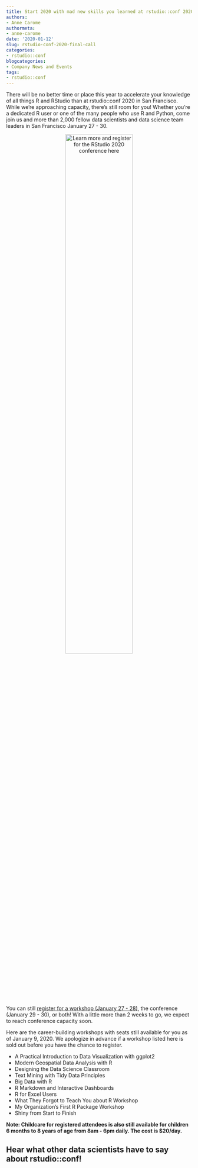 ```yaml
---
title: Start 2020 with mad new skills you learned at rstudio::conf 2020. Final Call
authors: 
- Anne Carome
authormeta:
- anne-carome
date: '2020-01-12'
slug: rstudio-conf-2020-final-call
categories:
- rstudio::conf
blogcategories:
- Company News and Events
tags:
- rstudio::conf
---
```



There will be no better time or place this year to accelerate your knowledge of all things R and RStudio than at rstudio::conf 2020 in San Francisco. While we’re approaching capacity, there’s still room for you! Whether you’re a dedicated R user or one of the many people who use R and Python, come join us and more than 2,000 fellow data scientists and data science team leaders in San Francisco January 27 - 30.

<p align="center">
<a href="https://web.cvent.com/event/36ebe042-0113-44f1-8e36-b9bc5d0733bf/websitePage:34f3c2eb-9def-44a7-b324-f2d226e25011?RefId=conference&utm_campaign=Site%20Promo&utm_medium=Ste&utm_source=ConfPage">
![Learn more and register for the RStudio 2020 conference here](learn-more-and-reg.png){width=60%}
</a></p>

You can still [register for a workshop (January 27 - 28)](https://web.cvent.com/event/36ebe042-0113-44f1-8e36-b9bc5d0733bf/websitePage:34f3c2eb-9def-44a7-b324-f2d226e25011), the conference (January 29 - 30), or both! 
With a little more than 2 weeks to go, we expect to reach conference capacity soon. 

Here are the career-building workshops with seats still available for you as of January 9, 2020. We apologize in advance if a workshop listed here is sold out before you have the chance to register.


- A Practical Introduction to Data Visualization with ggplot2
- Modern Geospatial Data Analysis with R
- Designing the Data Science Classroom
- Text Mining with Tidy Data Principles
- Big Data with R
- R Markdown and Interactive Dashboards
- R for Excel Users
- What They Forgot to Teach You about R Workshop
- My Organization's First R Package Workshop
- Shiny from Start to Finish

**Note: Childcare for registered attendees is also still available for children 6 months to 8 years of age from 8am - 6pm daily. The cost is $20/day.**

## Hear what other data scientists have to say about rstudio::conf!


<p align="center">
<script src="https://fast.wistia.com/embed/medias/vjc5ow55nv.jsonp" async></script><script src="https://fast.wistia.com/assets/external/E-v1.js" async></script><div class="wistia_responsive_padding" style="display:block;margin-left:auto;margin-right:auto;width:70%;padding:56.25% 0 0 0;position:relative;"><div class="wistia_responsive_wrapper" style="width:100%;height:100%;left:0;position:absolute;top:0;"><div class="wistia_embed wistia_async_vjc5ow55nv videoFoam=true" style="height:100%;position:relative;width:100%"><div class="wistia_swatch" style="height:100%;left:0;opacity:0;overflow:hidden;position:absolute;top:0;transition:opacity 200ms;width:100%;"><img src="https://fast.wistia.com/embed/medias/vjc5ow55nv/swatch" style="filter:blur(5px);height:100%;object-fit:contain;width:80%;" alt="" aria-hidden="true" onload="this.parentNode.style.opacity=1;" /></div></div></div></div>
</p>

